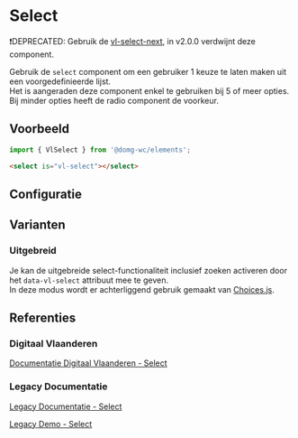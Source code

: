 
# Select

❗DEPRECATED: Gebruik de [vl-select-next](/docs/form-next-select--documentatie), in v2.0.0 verdwijnt deze component.

Gebruik de `select` component om een gebruiker 1 keuze te laten maken uit een voorgedefinieerde lijst.<br/>
Het is aangeraden deze component enkel te gebruiken bij 5 of meer opties. Bij minder opties heeft de radio component
de voorkeur.


## Voorbeeld

```js
import { VlSelect } from '@domg-wc/elements';
```

```html
<select is="vl-select"></select>
```

<Canvas of={VlSelectStories.SelectDefault} />


## Configuratie

<ArgTypes of={VlSelectStories.SelectDefault} />


## Varianten

### Uitgebreid

Je kan de uitgebreide select-functionaliteit inclusief zoeken activeren door het `data-vl-select` attribuut mee te
geven.<br/>
In deze modus wordt er achterliggend gebruik gemaakt van [Choices.js](https://github.com/Choices-js/Choices).

<Canvas of={VlSelectStories.SelectExtended} />


## Referenties

### Digitaal Vlaanderen

[Documentatie Digitaal Vlaanderen - Select](https://overheid.vlaanderen.be/webuniversum/v3/documentation/forms/vl-ui-select)

### Legacy Documentatie

[Legacy Documentatie - Select](https://webcomponenten.omgeving.vlaanderen.be/doc/VlSelect.html)

[Legacy Demo - Select](https://webcomponenten.omgeving.vlaanderen.be/demo/vl-select.html)
